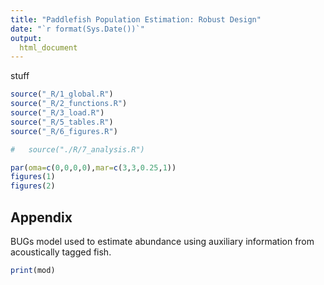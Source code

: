 ```yaml
---
title: "Paddlefish Population Estimation: Robust Design"
date: "`r format(Sys.Date())`"
output:
  html_document
---
```



<!--
rmarkdown::render("index.Rmd")
-->

stuff

```r
source("_R/1_global.R")  	
source("_R/2_functions.R")         
source("_R/3_load.R")     
source("_R/5_tables.R") 
source("_R/6_figures.R")  
```

	
```r
#	source("./R/7_analysis.R")
```	
```r
par(oma=c(0,0,0,0),mar=c(3,3,0.25,1))
figures(1)
figures(2)
```
   
## Appendix

BUGs model used to estimate abundance using auxiliary information
from acoustically tagged fish.
```r
print(mod)
```
